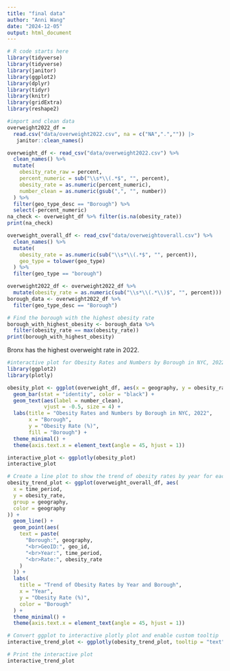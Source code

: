 ```yaml
---
title: "final data"
author: "Anni Wang"
date: "2024-12-05"
output: html_document
---
```


```r
# R code starts here
library(tidyverse)
library(tidyverse)
library(janitor)
library(ggplot2)
library(dplyr)
library(tidyr)
library(knitr)
library(gridExtra)
library(reshape2)
```

```r
#import and clean data
overweight2022_df = 
  read.csv("data/overweight2022.csv", na = c("NA",".","")) |> 
   janitor::clean_names()

overweight_df <- read_csv("data/overweight2022.csv") %>%
  clean_names() %>%
  mutate(
    obesity_rate_raw = percent,  
    percent_numeric = sub("\\s*\\(.*$", "", percent),  
    obesity_rate = as.numeric(percent_numeric),  
    number_clean = as.numeric(gsub(",", "", number))  
  ) %>%
  filter(geo_type_desc == "Borough") %>%
  select(-percent_numeric)  
na_check <- overweight_df %>% filter(is.na(obesity_rate))
print(na_check)

overweight_overall_df <- read_csv("data/overweightoverall.csv") %>%
  clean_names() %>%
  mutate(
    obesity_rate = as.numeric(sub("\\s*\\(.*$", "", percent)),  
    geo_type = tolower(geo_type)  
  ) %>%
  filter(geo_type == "borough")  

```

```r
overweight2022_df <- overweight2022_df %>%
  mutate(obesity_rate = as.numeric(sub("\\s*\\(.*\\)$", "", percent))) 
borough_data <- overweight2022_df %>%
  filter(geo_type_desc == "Borough")

# Find the borough with the highest obesity rate
borough_with_highest_obesity <- borough_data %>%
  filter(obesity_rate == max(obesity_rate))
print(borough_with_highest_obesity)
```
Bronx has the highest overweight rate in 2022.


```r
#interactive plot for Obesity Rates and Numbers by Borough in NYC, 2022
library(ggplot2)
library(plotly)

obesity_plot <- ggplot(overweight_df, aes(x = geography, y = obesity_rate, fill = geography)) +
  geom_bar(stat = "identity", color = "black") +
  geom_text(aes(label = number_clean),  
            vjust = -0.5, size = 4) +  
  labs(title = "Obesity Rates and Numbers by Borough in NYC, 2022",
       x = "Borough",
       y = "Obesity Rate (%)",
       fill = "Borough") +
  theme_minimal() +
  theme(axis.text.x = element_text(angle = 45, hjust = 1))

interactive_plot <- ggplotly(obesity_plot)
interactive_plot

```



```r
# Create a line plot to show the trend of obesity rates by year for each borough
obesity_trend_plot <- ggplot(overweight_overall_df, aes(
  x = time_period,
  y = obesity_rate,
  group = geography,
  color = geography
)) +
  geom_line() +
  geom_point(aes(
    text = paste(
      "Borough:", geography,
      "<br>GeoID:", geo_id,
      "<br>Year:", time_period,
      "<br>Rate:", obesity_rate
    )
  )) +  
  labs(
    title = "Trend of Obesity Rates by Year and Borough",
    x = "Year",
    y = "Obesity Rate (%)",
    color = "Borough"
  ) +
  theme_minimal() +
  theme(axis.text.x = element_text(angle = 45, hjust = 1))

# Convert ggplot to interactive plotly plot and enable custom tooltip
interactive_trend_plot <- ggplotly(obesity_trend_plot, tooltip = "text")

# Print the interactive plot
interactive_trend_plot

```




